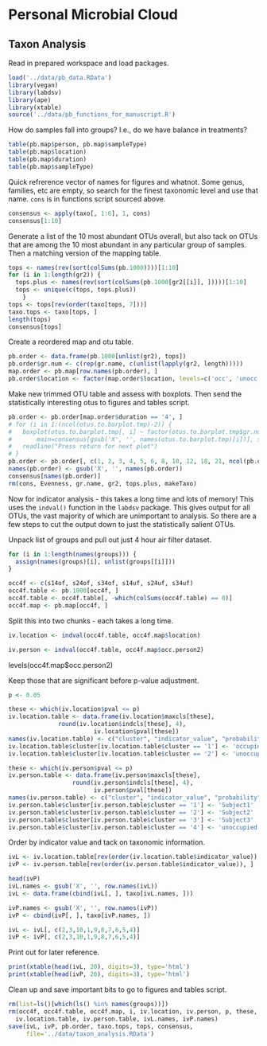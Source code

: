 # Personal Microbial Cloud

## Taxon Analysis

Read in prepared workspace and load packages.

```r
load('../data/pb_data.RData')
library(vegan)
library(labdsv)
library(ape) 
library(xtable)
source('../data/pb_functions_for_manuscript.R')
```



How do samples fall into groups? I.e., do we have balance in treatments?

```r
table(pb.map$person, pb.map$sampleType)
table(pb.map$location)
table(pb.map$duration)
table(pb.map$sampleType)
```




Quick refrerence vector of names for figures and whatnot. Some genus, families, etc are empty, so search for the finest taxonomic level and use that name. `cons` is in functions script sourced above. 

```r
consensus <- apply(taxo[, 1:6], 1, cons)
consensus[1:10]
```


Generate a list of the 10 most abundant OTUs overall, but also tack on OTUs that are among the 10 most abundant in any particular group of samples. Then a matching version of the mapping table. 

```r
tops <- names(rev(sort(colSums(pb.1000))))[1:10]
for (i in 1:length(gr2)) {
  tops.plus <- names(rev(sort(colSums(pb.1000[gr2[[i]], ]))))[1:10]
  tops <- unique(c(tops, tops.plus))
	}
tops <- tops[rev(order(taxo[tops, 7]))]
taxo.tops <- taxo[tops, ]
length(tops)
consensus[tops]
```


Create a reordered map and otu table. 

```r
pb.order <- data.frame(pb.1000[unlist(gr2), tops])
pb.order$gr.num <- c(rep(gr.name, c(unlist(lapply(gr2, length)))))
map.order <- pb.map[row.names(pb.order), ]
pb.order$location <- factor(map.order$location, levels=c('occ', 'unocc'))
```


Make new trimmed OTU table and assess with boxplots. Then send the statistically interesting otus to figures and tables script. 

```r
pb.order <- pb.order[map.order$duration == '4', ]
# for (i in 1:(ncol(otus.to.barplot.tmp)-2)) {  
# 	boxplot(otus.to.barplot.tmp[, i] ~ factor(otus.to.barplot.tmp$gr.num), las=2, 
# 		main=consensus[gsub('X', '', names(otus.to.barplot.tmp)[i])], sub=i)
# 	readline("Press return for next plot")
# }
pb.order <- pb.order[, c(1, 2, 3, 4, 5, 6, 8, 10, 12, 18, 21, ncol(pb.order)-1, ncol(pb.order))]
names(pb.order) <- gsub('X', '', names(pb.order))
consensus[names(pb.order)]
rm(cons, Evenness, gr.name, gr2, tops.plus, makeTaxo) 
```



Now for indicator analysis - this takes a long time and lots of memory! This uses the `indval()` function in the `labdsv` package. This gives output for all OTUs, the vast majority of which are unimportant to analysis. So there are a few steps to cut the output down to just the statistically salient OTUs. 


Unpack list of groups and pull out just 4 hour air filter dataset. 

```r
for (i in 1:length(names(groups))) {
  assign(names(groups)[i], unlist(groups[[i]]))
}

occ4f <- c(s14of, s24of, s34of, s14uf, s24uf, s34uf)
occ4f.table <- pb.1000[occ4f, ]
occ4f.table <- occ4f.table[, -which(colSums(occ4f.table) == 0)]
occ4f.map <- pb.map[occ4f, ]
```


Split this into two chunks - each takes a long time. 

```r
iv.location <- indval(occ4f.table, occ4f.map$location) 
```

```r
iv.person <- indval(occ4f.table, occ4f.map$occ.person2)
```

levels(occ4f.map$occ.person2)


Keep those that are significant before p-value adjustment. 

```r
p <- 0.05

these <- which(iv.location$pval <= p)
iv.location.table <- data.frame(iv.location$maxcls[these], 
  			  round(iv.location$indcls[these], 4), 
						iv.location$pval[these])
names(iv.location.table) <- c("cluster", "indicator_value", "probability")
iv.location.table$cluster[iv.location.table$cluster == '1'] <- 'occupied'
iv.location.table$cluster[iv.location.table$cluster == '2'] <- 'unoccupied'

these <- which(iv.person$pval <= p)
iv.person.table <- data.frame(iv.person$maxcls[these], 
				  round(iv.person$indcls[these], 4), 
						iv.person$pval[these])
names(iv.person.table) <- c("cluster", "indicator_value", "probability")
iv.person.table$cluster[iv.person.table$cluster == '1'] <- 'Subject1'
iv.person.table$cluster[iv.person.table$cluster == '2'] <- 'Subject2'
iv.person.table$cluster[iv.person.table$cluster == '3'] <- 'Subject3'
iv.person.table$cluster[iv.person.table$cluster == '4'] <- 'unoccupied'
```



Order by indicator value and tack on taxonomic information. 

```r
ivL <- iv.location.table[rev(order(iv.location.table$indicator_value)), ]
ivP <- iv.person.table[rev(order(iv.person.table$indicator_value)), ]

head(ivP)
ivL.names <- gsub('X', '', row.names(ivL))
ivL <- data.frame(cbind(ivL[, ], taxo[ivL.names, ]))

ivP.names <- gsub('X', '', row.names(ivP))
ivP <- cbind(ivP[, ], taxo[ivP.names, ])

ivL <- ivL[, c(2,3,10,1,9,8,7,6,5,4)]
ivP <- ivP[, c(2,3,10,1,9,8,7,6,5,4)]
```


Print out for later reference. 

```r
print(xtable(head(ivL, 20), digits=3), type='html')
print(xtable(head(ivP, 20), digits=3), type='html')
```


Clean up and save important bits to go to figures and tables script. 

```r
rm(list=ls()[which(ls() %in% names(groups))])
rm(occ4f, occ4f.table, occ4f.map, i, iv.location, iv.person, p, these, 
  iv.location.table, iv.person.table, ivL.names, ivP.names)
save(ivL, ivP, pb.order, taxo.tops, tops, consensus,
     file='../data/taxon_analysis.RData')
```



